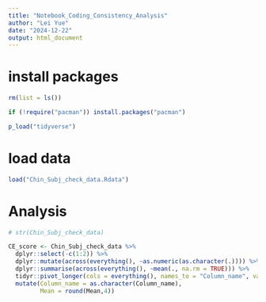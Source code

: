 ```yaml
---
title: "Notebook_Coding_Consistency_Analysis"
author: "Lei Yue"
date: "2024-12-22"
output: html_document
---
```



# install packages
```r
rm(list = ls())

if (!require("pacman")) install.packages("pacman")

p_load("tidyverse")
```


# load data
```r
load("Chin_Subj_check_data.Rdata")
```


# Analysis
```r
# str(Chin_Subj_check_data)

CE_score <- Chin_Subj_check_data %>% 
  dplyr::select(-c(1:2)) %>% 
  dplyr::mutate(across(everything(), ~as.numeric(as.character(.)))) %>% 
  dplyr::summarise(across(everything(), ~mean(., na.rm = TRUE))) %>% 
  tidyr::pivot_longer(cols = everything(), names_to = "Column_name", values_to = "Mean") %>%
  mutate(Column_name = as.character(Column_name),
         Mean = round(Mean,4))
```


